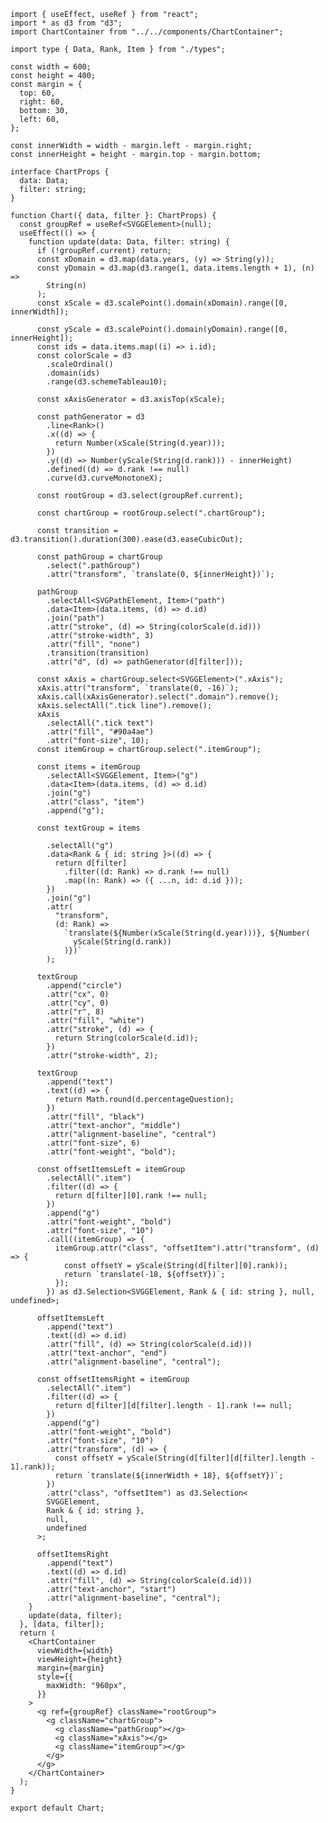 ```tsx
import { useEffect, useRef } from "react";
import * as d3 from "d3";
import ChartContainer from "../../components/ChartContainer";

import type { Data, Rank, Item } from "./types";

const width = 600;
const height = 400;
const margin = {
  top: 60,
  right: 60,
  bottom: 30,
  left: 60,
};

const innerWidth = width - margin.left - margin.right;
const innerHeight = height - margin.top - margin.bottom;

interface ChartProps {
  data: Data;
  filter: string;
}

function Chart({ data, filter }: ChartProps) {
  const groupRef = useRef<SVGGElement>(null);
  useEffect(() => {
    function update(data: Data, filter: string) {
      if (!groupRef.current) return;
      const xDomain = d3.map(data.years, (y) => String(y));
      const yDomain = d3.map(d3.range(1, data.items.length + 1), (n) =>
        String(n)
      );
      const xScale = d3.scalePoint().domain(xDomain).range([0, innerWidth]);

      const yScale = d3.scalePoint().domain(yDomain).range([0, innerHeight]);
      const ids = data.items.map((i) => i.id);
      const colorScale = d3
        .scaleOrdinal()
        .domain(ids)
        .range(d3.schemeTableau10);

      const xAxisGenerator = d3.axisTop(xScale);

      const pathGenerator = d3
        .line<Rank>()
        .x((d) => {
          return Number(xScale(String(d.year)));
        })
        .y((d) => Number(yScale(String(d.rank))) - innerHeight)
        .defined((d) => d.rank !== null)
        .curve(d3.curveMonotoneX);

      const rootGroup = d3.select(groupRef.current);

      const chartGroup = rootGroup.select(".chartGroup");

      const transition = d3.transition().duration(300).ease(d3.easeCubicOut);

      const pathGroup = chartGroup
        .select(".pathGroup")
        .attr("transform", `translate(0, ${innerHeight})`);

      pathGroup
        .selectAll<SVGPathElement, Item>("path")
        .data<Item>(data.items, (d) => d.id)
        .join("path")
        .attr("stroke", (d) => String(colorScale(d.id)))
        .attr("stroke-width", 3)
        .attr("fill", "none")
        .transition(transition)
        .attr("d", (d) => pathGenerator(d[filter]));

      const xAxis = chartGroup.select<SVGGElement>(".xAxis");
      xAxis.attr("transform", `translate(0, -16)`);
      xAxis.call(xAxisGenerator).select(".domain").remove();
      xAxis.selectAll(".tick line").remove();
      xAxis
        .selectAll(".tick text")
        .attr("fill", "#90a4ae")
        .attr("font-size", 10);
      const itemGroup = chartGroup.select(".itemGroup");

      const items = itemGroup
        .selectAll<SVGGElement, Item>("g")
        .data<Item>(data.items, (d) => d.id)
        .join("g")
        .attr("class", "item")
        .append("g");

      const textGroup = items

        .selectAll("g")
        .data<Rank & { id: string }>((d) => {
          return d[filter]
            .filter((d: Rank) => d.rank !== null)
            .map((n: Rank) => ({ ...n, id: d.id }));
        })
        .join("g")
        .attr(
          "transform",
          (d: Rank) =>
            `translate(${Number(xScale(String(d.year)))}, ${Number(
              yScale(String(d.rank))
            )})`
        );

      textGroup
        .append("circle")
        .attr("cx", 0)
        .attr("cy", 0)
        .attr("r", 8)
        .attr("fill", "white")
        .attr("stroke", (d) => {
          return String(colorScale(d.id));
        })
        .attr("stroke-width", 2);

      textGroup
        .append("text")
        .text((d) => {
          return Math.round(d.percentageQuestion);
        })
        .attr("fill", "black")
        .attr("text-anchor", "middle")
        .attr("alignment-baseline", "central")
        .attr("font-size", 6)
        .attr("font-weight", "bold");

      const offsetItemsLeft = itemGroup
        .selectAll(".item")
        .filter((d) => {
          return d[filter][0].rank !== null;
        })
        .append("g")
        .attr("font-weight", "bold")
        .attr("font-size", "10")
        .call((itemGroup) => {
          itemGroup.attr("class", "offsetItem").attr("transform", (d) => {
            const offsetY = yScale(String(d[filter][0].rank));
            return `translate(-18, ${offsetY})`;
          });
        }) as d3.Selection<SVGGElement, Rank & { id: string }, null, undefined>;

      offsetItemsLeft
        .append("text")
        .text((d) => d.id)
        .attr("fill", (d) => String(colorScale(d.id)))
        .attr("text-anchor", "end")
        .attr("alignment-baseline", "central");

      const offsetItemsRight = itemGroup
        .selectAll(".item")
        .filter((d) => {
          return d[filter][d[filter].length - 1].rank !== null;
        })
        .append("g")
        .attr("font-weight", "bold")
        .attr("font-size", "10")
        .attr("transform", (d) => {
          const offsetY = yScale(String(d[filter][d[filter].length - 1].rank));
          return `translate(${innerWidth + 18}, ${offsetY})`;
        })
        .attr("class", "offsetItem") as d3.Selection<
        SVGGElement,
        Rank & { id: string },
        null,
        undefined
      >;

      offsetItemsRight
        .append("text")
        .text((d) => d.id)
        .attr("fill", (d) => String(colorScale(d.id)))
        .attr("text-anchor", "start")
        .attr("alignment-baseline", "central");
    }
    update(data, filter);
  }, [data, filter]);
  return (
    <ChartContainer
      viewWidth={width}
      viewHeight={height}
      margin={margin}
      style={{
        maxWidth: "960px",
      }}
    >
      <g ref={groupRef} className="rootGroup">
        <g className="chartGroup">
          <g className="pathGroup"></g>
          <g className="xAxis"></g>
          <g className="itemGroup"></g>
        </g>
      </g>
    </ChartContainer>
  );
}

export default Chart;
```
